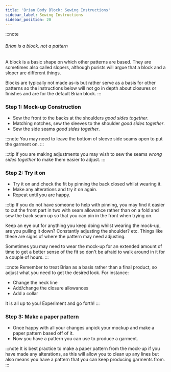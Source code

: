 ```yaml
---
title: 'Brian Body Block: Sewing Instructions'
sidebar_label: Sewing Instructions
sidebar_position: 20
---
```


:::note

###### Brian is a block, not a pattern

A block is a basic shape on which other patterns are based. They are sometimes
also called slopers, although purists will argue that a block and a sloper are
different things.

Blocks are typically not made as-is but rather serve as a basis for other
patterns so the instructions below will not go in depth about closures or
finishes and are for the default Brian block.
:::

### Step 1: Mock-up Construction

- Sew the front to the backs at the shoulders _good sides together_.
- Matching notches, sew the sleeves to the shoulder _good sides together_.
- Sew the side seams _good sides together_.

:::note
You may need to leave the bottom of sleeve side seams open to put the garment on.
:::

:::tip
If you are making adjustments you may wish to sew the seams _wrong sides
together_ to make them easier to adjust.
:::

### Step 2: Try it on

- Try it on and check the fit by pinning the back closed whilst wearing it.
- Make any alterations and try it on again.
- Repeat until you are happy.

:::tip
If you do not have someone to help with pinning, you may find it easier to cut
the front part in two with seam allowance rather than on a fold and sew the
back seam up so that you can pin in the front when trying on.

Keep an eye out for anything you keep doing whilst wearing the mock-up, are you
pulling it down? Constantly adjusting the shoulder? etc. Things like these are
signs of where the pattern may need adjusting.

Sometimes you may need to wear the mock-up for an extended amount of time to
get a better sense of the fit so don't be afraid to walk around in it for a
couple of hours.
:::

:::note
Remember to treat Brian as a basis rather than a final product, so adjust what
you need to get the desired look.
For instance:

- Change the neck line
- Add/change the closure allowances
- Add a collar

It is all up to you! Experiment and go forth!
:::

### Step 3: Make a paper pattern

- Once happy with all your changes unpick your mockup and make a paper pattern
  based off of it.
- Now you have a pattern you can use to produce a garment.

:::note
It is best practice to make a paper pattern from the mock-up if you have made any alterations, as this will allow you to clean up any lines but also means you have a pattern that you can keep producing garments from.
:::
